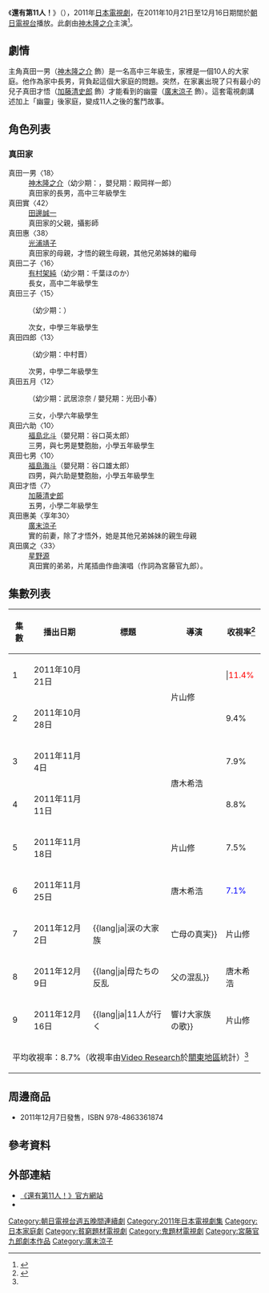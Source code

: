 {{noteTA
|G1=JP Show
}}
{{電視節目資訊框
| 名稱       = 還有第11人！
| 原名       = {{lang|ja|11人もいる!}}
| 類型       = [[日本電視劇|日本電視劇]]
| 編劇       = [[宮藤官九郎|宮藤官九郎]]
| 導演       = [[片山修|片山修]]<br />[[唐木希浩|唐木希浩]]
| 演出       = [[神木隆之介|神木隆之介]]<br />[[光浦靖子|光浦靖子]]<br />[[加藤清史郎|加藤清史郎]]<br />[[廣末涼子|廣末涼子]]<br />[[田邊誠一|田邊誠一]]
| 字幕       = 
| 主題曲     = [[NICO_Touches_the_Walls|NICO Touches the Walls]]<br />《單車》（{{lang|ja|バイシクル}}）
| 片頭曲     = 
| 片尾曲     = 
| 作曲       = 
| 國家       = {{JPN}}
| 集數       = 
| 每集列表   = 
| 執行製片   = 
| 製片人     = 中川慎子、中込卓也（朝日電視台）<br />小池唯一（泉放送制作）
| 監製       = 
| 副製片人   = 
| 共同製片人 = 
| 年份       = 2011年
| 外景       = [[日本|日本]]
| 每集長     = 60分鐘
| 频道       = [[朝日電視台|朝日電視台]]
| 电视网     = [[朝日電視台|朝日電視台]]
| 电视台     = 
| 首播国家   = {{JPN}}
| 制作公司   = 
| 視訊制式   = 
| 音訊制式   = [[立體聲|立體聲]]
| 首播國家   = [[日本|日本]]
| 首播地區   = 
| 製作公司   =
| 影視公司   =
| 開始       = 2011年10月21日
| 結束       = 12月16日<br/>（[[朝日電視台週五晚間連續劇|星期五 23:15 - 24:15]]）
| 晚於       = 
| 早於       = 
| 相關劇集   = 
| 中國大陸名稱 = 
| 台灣名稱   = 
| 港澳名稱   = 
| 馬新名稱   = 
| 官方網站   = 
| imdb_id   = 
| tv_com_id = 
}}
《'''還有第11人！'''》（{{lang-ja|'''11人もいる!'''}}），2011年[[日本電視劇|日本電視劇]]，在2011年10月21日至12月16日期間於[[朝日電視台|朝日電視台]]播放。此劇由[[神木隆之介|神木隆之介]]主演<ref>{{cite web|url=http://www.oricon.co.jp/news/movie/2001524/full/ |language=ja |title=<span lang="ja">神木隆之介、4年ぶり主演ドラマでクドカンと初タッグ！</span> |publisher=[[Oricon|Oricon]] |date=2011-09-07 |accessdate=2013-07-22}}</ref>。

== 劇情 ==
主角真田一男（[[神木隆之介|神木隆之介]] 飾）是一名高中三年級生，家裡是一個10人的大家庭。他作為家中長男，背負起這個大家庭的問題。突然，在家裏出現了只有最小的兒子真田才悟（[[加藤清史郎|加藤清史郎]] 飾）才能看到的幽靈（[[廣末涼子|廣末涼子]] 飾）。這套電視劇講述加上「幽靈」後家庭，變成11人之後的奮鬥故事。

== 角色列表 ==
=== 真田家 ===
;真田一男〈18〉
:[[神木隆之介|神木隆之介]]（幼少期：{{link-ja|宮城孔明|宮城孔明}}，嬰兒期：殿岡祥一郎）
:真田家的長男，高中三年級學生
;真田實〈42〉
:[[田邊誠一|田邊誠一]]
:真田家的父親，攝影師
;真田惠〈38〉
:[[光浦靖子|光浦靖子]]
:真田家的母親，才悟的親生母親，其他兄弟姊妹的繼母
;真田二子〈16〉
:[[有村架純|有村架純]]（幼少期：千葉ほのか）
:長女，高中二年級學生
;真田三子〈15〉
:{{link-ja|金井美樹|金井美樹 (1996年生)}}（幼少期：{{link-ja|畠山紬|畠山紬}}）
:次女，中學三年級學生
;真田四郎〈13〉
:{{link-ja|平岡拓真|平岡拓真}}（幼少期：中村晋）
:次男，中學二年級學生
;真田五月〈12〉
:{{link-ja|赤石那奈|赤石那奈}}（幼少期：武居涼奈 / 嬰兒期：光田小春）
:三女，小學六年級學生
;真田六助〈10〉
:[[福島北斗|福島北斗]]（嬰兒期：谷口英太郎）
:三男，與七男是雙胞胎，小學五年級學生
;真田七男〈10〉
:[[福島海斗|福島海斗]]（嬰兒期：谷口雄太郎）
:四男，與六助是雙胞胎，小學五年級學生
;真田才悟〈7〉
:[[加藤清史郎|加藤清史郎]]
:五男，小學二年級學生
;真田惠美〈享年30〉
:[[廣末涼子|廣末涼子]]
:實的前妻，除了才悟外，她是其他兄弟姊妹的親生母親
;真田廣之〈33〉
:[[星野源|星野源]]
:真田實的弟弟，片尾插曲作曲演唱（作詞為宮藤官九郎）。

== 集數列表 ==
{| class="wikitable" style="text-align:center"
|-
!集數!!播出日期!!標題!!導演!!收視率<ref name="sponichi">{{cite web |url=http://www.sponichi.co.jp/entertainment/yomimono/drama/2011/11nin/index.html |language=ja |title=<span lang="ja">クドカン作品「１１人もいる！」　最終回は７・５％</span> |publisher=[[體育日本|體育日本]] |date=2011 |accessdate=2013-07-22 |deadurl=yes |archiveurl=https://web.archive.org/web/20111219010854/http://www.sponichi.co.jp/entertainment/yomimono/drama/2011/11nin/index.html |archivedate=2011-12-19 }}</ref>
|-
|1||2011年10月21日||{{lang|ja|宮藤官九郎が描く…今だから“大家族”}}||rowspan="2"|片山修|||<span style="color:red">11.4%
|-
|2||2011年10月28日||{{lang|ja|宮藤官九郎×大家族 亡き母のバースデー}}||9.4%
|-
|3||2011年11月4日||{{lang|ja|名取裕子VS.我家のスター}}||rowspan="2"|唐木希浩||7.9%
|-
|4||2011年11月11日||{{lang|ja|もう一人増えた気がする}}||8.8%
|-
|5||2011年11月18日||{{lang|ja|大家族は恋もテンコ盛り}}||片山修||7.5%
|-
|6||2011年11月25日||{{lang|ja|10人しかいない気がする}}||唐木希浩||<span style="color:blue">7.1%
|-
|7||2011年12月2日||{{lang|ja|涙の大家族!! 亡母の真実}}||片山修||9.5%
|-
|8||2011年12月9日||{{lang|ja|母たちの反乱!! 父の混乱}}||唐木希浩||9.4%
|-
|9||2011年12月16日||{{lang|ja|11人が行く!! 響け大家族の歌}}||片山修||7.5%
|-
!colspan="5"|平均收視率：8.7%（收視率由[[Video_Research|Video Research]]於[[關東地區|關東地區]]統計）<ref name="sponichi" />
|}

== 周邊商品 ==
* {{lang|ja|[[テレビブロス|TV bros.]]特別編集『11人もいる！オフィシャルガイドブック』[[東京ニュース通信社|東京ニュース通信社]]〈TOKYO NEWS MOOK〉}}2011年12月7日發售，ISBN 978-4863361874

== 參考資料 ==
{{reflist}}

== 外部連結 ==
* [https://web.archive.org/web/20111015080354/http://www.tv-asahi.co.jp/11nin/ 《還有第11人！》官方網站]{{ja icon}}
* {{Twitter|11ninmoiru}}{{ja icon}}

{{朝日電視台週五晚間連續劇}}
{{廣末涼子}}

{{DEFAULTSORT:Jūichinin mo iru!}}
[[Category:朝日電視台週五晚間連續劇|Category:朝日電視台週五晚間連續劇]]
[[Category:2011年日本電視劇集|Category:2011年日本電視劇集]]
[[Category:日本家庭劇|Category:日本家庭劇]]
[[Category:貧窮題材電視劇|Category:貧窮題材電視劇]]
[[Category:鬼題材電視劇|Category:鬼題材電視劇]]
[[Category:宮藤官九郎劇本作品|Category:宮藤官九郎劇本作品]]
[[Category:廣末涼子|Category:廣末涼子]]